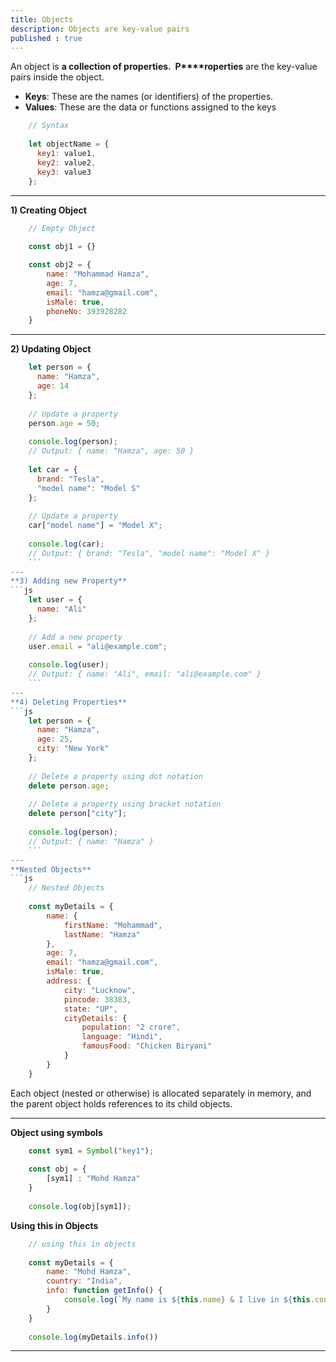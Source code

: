 ```yaml
---
title: Objects
description: Objects are key-value pairs
published : true
---
```


An object is **a collection of properties.  P****roperties** are the key-value pairs inside the object. 

*   **Keys**: These are the names (or identifiers) of the properties.
*   **Values**: These are the data or functions assigned to the keys

```js
    // Syntax 
    
    let objectName = {
      key1: value1,
      key2: value2,
      key3: value3
    };
 ```   
---
**1) Creating Object**
```js
    // Empty Object
    
    const obj1 = {}

    const obj2 = {
        name: "Mohammad Hamza",
        age: 7,
        email: "hamza@gmail.com",
        isMale: true,
        phoneNo: 393928282
    }
```
---
**2) Updating Object**
```js
    let person = {
      name: "Hamza",
      age: 14
    };
    
    // Update a property
    person.age = 50;
    
    console.log(person); 
    // Output: { name: "Hamza", age: 50 }
    
    let car = {
      brand: "Tesla",
      "model name": "Model S"
    };
    
    // Update a property
    car["model name"] = "Model X";
    
    console.log(car);
    // Output: { brand: "Tesla", "model name": "Model X" }
    ```
---
**3) Adding new Property**
```js
    let user = {
      name: "Ali"
    };
    
    // Add a new property
    user.email = "ali@example.com";
    
    console.log(user);
    // Output: { name: "Ali", email: "ali@example.com" }
    ```
---
**4) Deleting Properties**
```js
    let person = {
      name: "Hamza",
      age: 25,
      city: "New York"
    };
    
    // Delete a property using dot notation
    delete person.age;
    
    // Delete a property using bracket notation
    delete person["city"];
    
    console.log(person);
    // Output: { name: "Hamza" }
    ```
---
**Nested Objects** 
```js
    // Nested Objects
    
    const myDetails = {
        name: {
            firstName: "Mohammad",
            lastName: "Hamza"
        },
        age: 7,
        email: "hamza@gmail.com",
        isMale: true,
        address: {
            city: "Lucknow",
            pincode: 38383,
            state: "UP",
            cityDetails: {
                population: "2 crore",
                language: "Hindi",
                famousFood: "Chicken Biryani"
            }
        }
    }
```
Each object (nested or otherwise) is allocated separately in memory, and the parent object holds references to its child objects.

---
**Object using symbols** 
```js
    const sym1 = Symbol("key1");
    
    const obj = {
        [sym1] : "Mohd Hamza"
    }
    
    console.log(obj[sym1]);
```
**Using this in Objects** 
```js
    // using this in objects
    
    const myDetails = {
        name: "Mohd Hamza",
        country: "India",
        info: function getInfo() {
            console.log(`My name is ${this.name} & I live in ${this.country}`);
        }
    }
    
    console.log(myDetails.info())
```
---